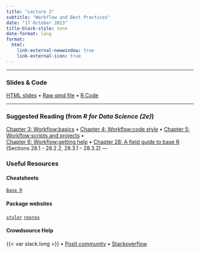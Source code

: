 ```yaml
---
title: "Lecture 3"
subtitle: "Workflow and Best Practices"
date: "17 October 2023"
title-block-style: none
date-format: long        
format:
  html:
    link-external-newwindow: true
    link-external-icon: true
---
```

---

### Slides & Code

[HTML slides](CSSS508_Lecture3.qmd) • 
[Raw qmd file]((https://raw.githubusercontent.com/vsass/CSSS508/main/Lectures/Lecture3/CSSS508_Lecture3.qmd)) •
[R Code](CSSS508_Lecture3_Code.R)

---

### Suggested Reading (from *R for Data Science (2e)*)
[Chapter 3: Workflow:basics](https://r4ds.hadley.nz/workflow-basics) •
[Chapter 4: Workflow:code style](https://r4ds.hadley.nz/workflow-style) •
[Chapter 5: Workflow:scripts and projects](https://r4ds.hadley.nz/workflow-scripts) •
\
[Chapter 6: Workflow:getting help](https://r4ds.hadley.nz/workflow-help) •
[Chapter 28: A field guide to base R](https://r4ds.hadley.nz/base-r) (Sections 28.1 - 28.2.2, 28.3.1 - 28.3.2)
---

### Useful Resources

#### Cheatsheets
[`Base R`](https://rstudio.github.io/cheatsheets/base-r.pdf)

#### Package websites
[`styler`](https://styler.r-lib.org/)
[`reprex`](https://reprex.tidyverse.org/index.html) 

#### Crowdsource Help

{{< var slack.long >}} • 
[Posit community](https://community.rstudio.com/) • 
[Stackoverflow](https://stackoverflow.com/)
